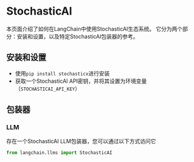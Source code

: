 # StochasticAI

本页面介绍了如何在LangChain中使用StochasticAI生态系统。
它分为两个部分：安装和设置，以及特定StochasticAI包装器的参考。

## 安装和设置
- 使用`pip install stochasticx`进行安装
- 获取一个StochasticAI API密钥，并将其设置为环境变量（`STOCHASTICAI_API_KEY`）

## 包装器

### LLM

存在一个StochasticAI LLM包装器，您可以通过以下方式访问它 
```python
from langchain.llms import StochasticAI
```